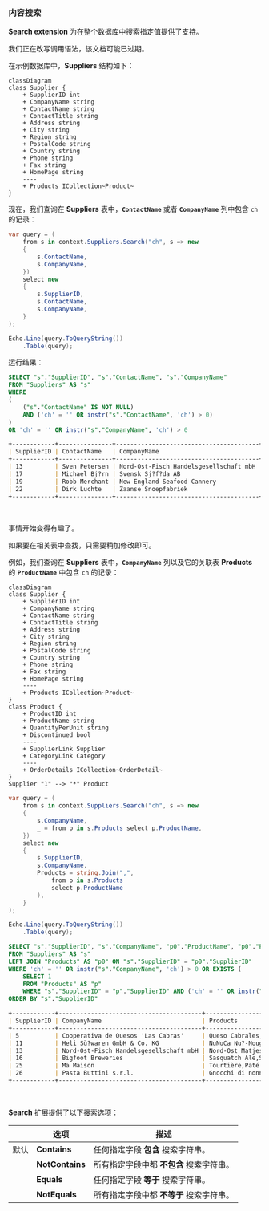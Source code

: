 
### 内容搜索

**Search extension** 为在整个数据库中搜索指定值提供了支持。

<Callout type="warning">
我们正在改写调用语法，该文档可能已过期。
</Callout>

在示例数据库中，**Suppliers** 结构如下：

```mermaid
classDiagram
class Supplier {
    + SupplierID int
    + CompanyName string
    + ContactName string
    + ContactTitle string
    + Address string
    + City string
    + Region string
    + PostalCode string
    + Country string
    + Phone string
    + Fax string
    + HomePage string
    ----
    + Products ICollection~Product~
}
```

现在，我们查询在 **Suppliers** 表中，**`ContactName`** 或者 **`CompanyName`** 列中包含 `ch` 的记录：

```csharp
var query = (
    from s in context.Suppliers.Search("ch", s => new
    {
        s.ContactName,
        s.CompanyName,
    })
    select new
    {
        s.SupplierID,
        s.ContactName,
        s.CompanyName,
    }
);

Echo.Line(query.ToQueryString())
    .Table(query);
```

运行结果：

```sql
SELECT "s"."SupplierID", "s"."ContactName", "s"."CompanyName"
FROM "Suppliers" AS "s"
WHERE 
(
    ("s"."ContactName" IS NOT NULL)
    AND ('ch' = '' OR instr("s"."ContactName", 'ch') > 0)
) 
OR 'ch' = '' OR instr("s"."CompanyName", 'ch') > 0
```

```markdown
+------------+---------------+----------------------------------------+
| SupplierID | ContactName   | CompanyName                            |
+------------+---------------+----------------------------------------+
| 13         | Sven Petersen | Nord-Ost-Fisch Handelsgesellschaft mbH |
| 17         | Michael Bj?rn | Svensk Sj?f?da AB                      |
| 19         | Robb Merchant | New England Seafood Cannery            |
| 22         | Dirk Luchte   | Zaanse Snoepfabriek                    |
+------------+---------------+----------------------------------------+
```

<br/>

事情开始变得有趣了。

如果要在相关表中查找，只需要稍加修改即可。

例如，我们查询在 **Suppliers** 表中，**`CompanyName`** 列以及它的关联表 **Products** 的 **`ProductName`** 中包含 `ch` 的记录：

```mermaid
classDiagram
class Supplier {
    + SupplierID int
    + CompanyName string
    + ContactName string
    + ContactTitle string
    + Address string
    + City string
    + Region string
    + PostalCode string
    + Country string
    + Phone string
    + Fax string
    + HomePage string
    ----
    + Products ICollection~Product~
}
class Product {
    + ProductID int
    + ProductName string
    + QuantityPerUnit string
    + Discontinued bool
    ----
    + SupplierLink Supplier
    + CategoryLink Category
    ----
    + OrderDetails ICollection~OrderDetail~
}
Supplier "1" --> "*" Product
```

```csharp
var query = (
    from s in context.Suppliers.Search("ch", s => new
    {
        s.CompanyName,
        _ = from p in s.Products select p.ProductName,
    })
    select new
    {
        s.SupplierID,
        s.CompanyName,
        Products = string.Join(",",
            from p in s.Products
            select p.ProductName
        ),
    }
);

Echo.Line(query.ToQueryString())
    .Table(query);
```

```sql
SELECT "s"."SupplierID", "s"."CompanyName", "p0"."ProductName", "p0"."ProductID"
FROM "Suppliers" AS "s"
LEFT JOIN "Products" AS "p0" ON "s"."SupplierID" = "p0"."SupplierID"
WHERE 'ch' = '' OR instr("s"."CompanyName", 'ch') > 0 OR EXISTS (
    SELECT 1
    FROM "Products" AS "p"
    WHERE "s"."SupplierID" = "p"."SupplierID" AND ('ch' = '' OR instr("p"."ProductName", 'ch') > 0))
ORDER BY "s"."SupplierID"
```

```markdown
+------------+----------------------------------------+----------------------------------------------------------------+
| SupplierID | CompanyName                            | Products                                                       |
+------------+----------------------------------------+----------------------------------------------------------------+
| 5          | Cooperativa de Quesos 'Las Cabras'     | Queso Cabrales,Queso Manchego La Pastora                       |
| 11         | Heli Sü?waren GmbH & Co. KG            | NuNuCa Nu?-Nougat-Creme,Gumb?r Gummib?rchen,Schoggi Schokolade |
| 13         | Nord-Ost-Fisch Handelsgesellschaft mbH | Nord-Ost Matjeshering                                          |
| 16         | Bigfoot Breweries                      | Sasquatch Ale,Steeleye Stout,Laughing Lumberjack Lager         |
| 25         | Ma Maison                              | Tourtière,Paté chinois                                         |
| 26         | Pasta Buttini s.r.l.                   | Gnocchi di nonna Alice,Ravioli Angelo                          |
+------------+----------------------------------------+----------------------------------------------------------------+
```

<br/>

**Search** 扩展提供了以下搜索选项：

|      | 选项            | 描述                                     |
| ---- | --------------- | ---------------------------------------- |
| 默认 | **Contains**    | 任何指定字段 **包含** 搜索字符串。       |
|      | **NotContains** | 所有指定字段中都 **不包含** 搜索字符串。 |
|      | **Equals**      | 任何指定字段 **等于** 搜索字符串。       |
|      | **NotEquals**   | 所有指定字段中都 **不等于** 搜索字符串。 |

